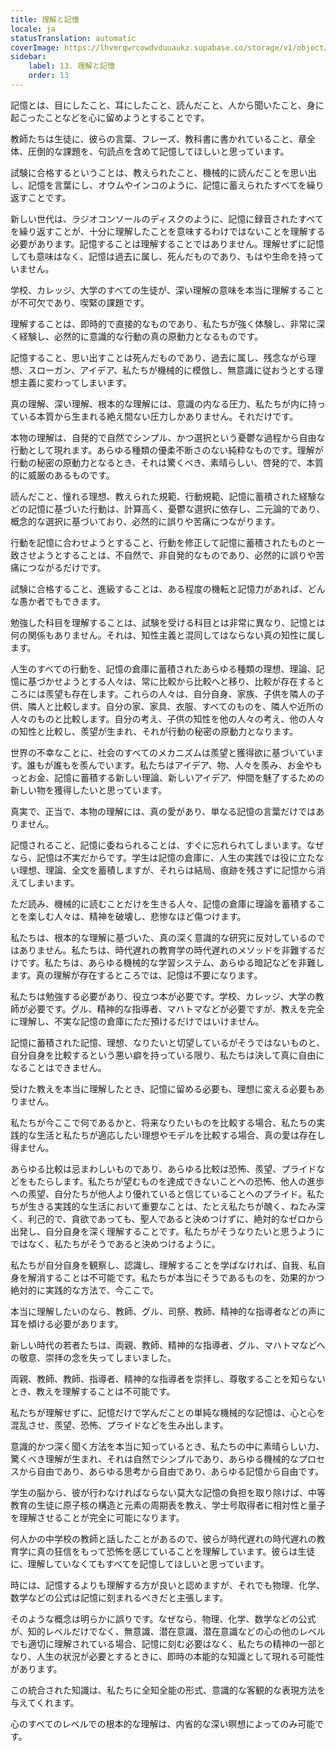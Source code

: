 ```yaml
---
title: 理解と記憶
locale: ja
statusTranslation: automatic
coverImage: https://lhvmrqwrcowdvduuaukz.supabase.co/storage/v1/object/public/strapi-uploads/small_cover-educacion-fundamental.webp-2d51a7828a2b1309555be27f7e2a61a0.webp
sidebar:
    label: 13. 理解と記憶
    order: 13
---
```

記憶とは、目にしたこと、耳にしたこと、読んだこと、人から聞いたこと、身に起こったことなどを心に留めようとすることです。

教師たちは生徒に、彼らの言葉、フレーズ、教科書に書かれていること、章全体、圧倒的な課題を、句読点を含めて記憶してほしいと思っています。

試験に合格するということは、教えられたこと、機械的に読んだことを思い出し、記憶を言葉にし、オウムやインコのように、記憶に蓄えられたすべてを繰り返すことです。

新しい世代は、ラジオコンソールのディスクのように、記憶に録音されたすべてを繰り返すことが、十分に理解したことを意味するわけではないことを理解する必要があります。記憶することは理解することではありません。理解せずに記憶しても意味はなく、記憶は過去に属し、死んだものであり、もはや生命を持っていません。

学校、カレッジ、大学のすべての生徒が、深い理解の意味を本当に理解することが不可欠であり、喫緊の課題です。

理解することは、即時的で直接的なものであり、私たちが強く体験し、非常に深く経験し、必然的に意識的な行動の真の原動力となるものです。

記憶すること、思い出すことは死んだものであり、過去に属し、残念ながら理想、スローガン、アイデア、私たちが機械的に模倣し、無意識に従おうとする理想主義に変わってしまいます。

真の理解、深い理解、根本的な理解には、意識の内なる圧力、私たちが内に持っている本質から生まれる絶え間ない圧力しかありません。それだけです。

本物の理解は、自発的で自然でシンプル、かつ選択という憂鬱な過程から自由な行動として現れます。あらゆる種類の優柔不断さのない純粋なものです。理解が行動の秘密の原動力となるとき、それは驚くべき、素晴らしい、啓発的で、本質的に威厳のあるものです。

読んだこと、憧れる理想、教えられた規範、行動規範、記憶に蓄積された経験などの記憶に基づいた行動は、計算高く、憂鬱な選択に依存し、二元論的であり、概念的な選択に基づいており、必然的に誤りや苦痛につながります。

行動を記憶に合わせようとすること、行動を修正して記憶に蓄積されたものと一致させようとすることは、不自然で、非自発的なものであり、必然的に誤りや苦痛につながるだけです。

試験に合格すること、進級することは、ある程度の機転と記憶力があれば、どんな愚か者でもできます。

勉強した科目を理解することは、試験を受ける科目とは非常に異なり、記憶とは何の関係もありません。それは、知性主義と混同してはならない真の知性に属します。

人生のすべての行動を、記憶の倉庫に蓄積されたあらゆる種類の理想、理論、記憶に基づかせようとする人々は、常に比較から比較へと移り、比較が存在するところには羨望も存在します。これらの人々は、自分自身、家族、子供を隣人の子供、隣人と比較します。自分の家、家具、衣服、すべてのものを、隣人や近所の人々のものと比較します。自分の考え、子供の知性を他の人々の考え、他の人々の知性と比較し、羨望が生まれ、それが行動の秘密の原動力となります。

世界の不幸なことに、社会のすべてのメカニズムは羨望と獲得欲に基づいています。誰もが誰もを羨んでいます。私たちはアイデア、物、人々を羨み、お金やもっとお金、記憶に蓄積する新しい理論、新しいアイデア、仲間を魅了するための新しい物を獲得したいと思っています。

真実で、正当で、本物の理解には、真の愛があり、単なる記憶の言葉だけではありません。

記憶されること、記憶に委ねられることは、すぐに忘れられてしまいます。なぜなら、記憶は不実だからです。学生は記憶の倉庫に、人生の実践では役に立たない理想、理論、全文を蓄積しますが、それらは結局、痕跡を残さずに記憶から消えてしまいます。

ただ読み、機械的に読むことだけを生きる人々、記憶の倉庫に理論を蓄積することを楽しむ人々は、精神を破壊し、悲惨なほど傷つけます。

私たちは、根本的な理解に基づいた、真の深く意識的な研究に反対しているのではありません。私たちは、時代遅れの教育学の時代遅れのメソッドを非難するだけです。私たちは、あらゆる機械的な学習システム、あらゆる暗記などを非難します。真の理解が存在するところでは、記憶は不要になります。

私たちは勉強する必要があり、役立つ本が必要です。学校、カレッジ、大学の教師が必要です。グル、精神的な指導者、マハトマなどが必要ですが、教えを完全に理解し、不実な記憶の倉庫にただ預けるだけではいけません。

記憶に蓄積された記憶、理想、なりたいと切望しているがそうではないものと、自分自身を比較するという悪い癖を持っている限り、私たちは決して真に自由になることはできません。

受けた教えを本当に理解したとき、記憶に留める必要も、理想に変える必要もありません。

私たちが今ここで何であるかと、将来なりたいものを比較する場合、私たちの実践的な生活と私たちが適応したい理想やモデルを比較する場合、真の愛は存在し得ません。

あらゆる比較は忌まわしいものであり、あらゆる比較は恐怖、羨望、プライドなどをもたらします。私たちが望むものを達成できないことへの恐怖、他人の進歩への羨望、自分たちが他人より優れていると信じていることへのプライド。私たちが生きる実践的な生活において重要なことは、たとえ私たちが醜く、ねたみ深く、利己的で、貪欲であっても、聖人であると決めつけずに、絶対的なゼロから出発し、自分自身を深く理解することです。私たちがそうなりたいと思うようにではなく、私たちがそうであると決めつけるように。

私たちが自分自身を観察し、認識し、理解することを学ばなければ、自我、私自身を解消することは不可能です。私たちが本当にそうであるものを、効果的かつ絶対的に実践的な方法で、今ここで。

本当に理解したいのなら、教師、グル、司祭、教師、精神的な指導者などの声に耳を傾ける必要があります。

新しい時代の若者たちは、両親、教師、精神的な指導者、グル、マハトマなどへの敬意、崇拝の念を失ってしまいました。

両親、教師、教師、指導者、精神的な指導者を崇拝し、尊敬することを知らないとき、教えを理解することは不可能です。

私たちが理解せずに、記憶だけで学んだことの単純な機械的な記憶は、心と心を混乱させ、羨望、恐怖、プライドなどを生み出します。

意識的かつ深く聞く方法を本当に知っているとき、私たちの中に素晴らしい力、驚くべき理解が生まれ、それは自然でシンプルであり、あらゆる機械的なプロセスから自由であり、あらゆる思考から自由であり、あらゆる記憶から自由です。

学生の脳から、彼が行わなければならない莫大な記憶の負担を取り除けば、中等教育の生徒に原子核の構造と元素の周期表を教え、学士号取得者に相対性と量子を理解させることが完全に可能になります。

何人かの中学校の教師と話したことがあるので、彼らが時代遅れの時代遅れの教育学に真の狂信をもって恐怖を感じていることを理解しています。彼らは生徒に、理解していなくてもすべてを記憶してほしいと思っています。

時には、記憶するよりも理解する方が良いと認めますが、それでも物理、化学、数学などの公式は記憶に刻まれるべきだと主張します。

そのような概念は明らかに誤りです。なぜなら、物理、化学、数学などの公式が、知的レベルだけでなく、無意識、潜在意識、潜在意識などの心の他のレベルでも適切に理解されている場合、記憶に刻む必要はなく、私たちの精神の一部となり、人生の状況が必要とするときに、即時の本能的な知識として現れる可能性があります。

この統合された知識は、私たちに全知全能の形式、意識的な客観的な表現方法を与えてくれます。

心のすべてのレベルでの根本的な理解は、内省的な深い瞑想によってのみ可能です。
